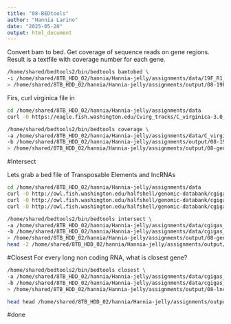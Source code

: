 ```yaml
---
title: "08-BEDtools"
author: "Hannia Larino"
date: "2025-05-20"
output: html_document
---
```


Convert bam to bed. Get coverage of sequence reads on gene regions. Result is a textfile with coverage number for each gene.
```bash
/home/shared/bedtools2/bin/bedtools bamtobed \
-i /home/shared/8TB_HDD_02/hannia/Hannia-jelly/assignments/data/19F_R1_val_1_bismark_bt2_pe.deduplicated.sorted.bam \
> /home/shared/8TB_HDD_02/hannia/Hannia-jelly/assignments/output/08-19F.bed
```


Firs, curl virginica file in
```bash
cd /home/shared/8TB_HDD_02/hannia/Hannia-jelly/assignments/data 
curl -O https://eagle.fish.washington.edu/Cvirg_tracks/C_virginica-3.0_Gnomon_genes.bed
```
```bash
/home/shared/bedtools2/bin/bedtools coverage \
-a /home/shared/8TB_HDD_02/hannia/Hannia-jelly/assignments/data/C_virginica-3.0_Gnomon_genes.bed \
-b /home/shared/8TB_HDD_02/hannia/Hannia-jelly/assignments/output/08-19F.bed \
> /home/shared/8TB_HDD_02/hannia/Hannia-jelly/assignments/output/08-gene-19F-coverage.out
```


#Intersect


Lets grab a bed file of Transposable Elements and lncRNAs

```bash
cd /home/shared/8TB_HDD_02/hannia/Hannia-jelly/assignments/data
curl -O http://owl.fish.washington.edu/halfshell/genomic-databank/cgigas_uk_roslin_v1_gene.gff 
curl -O http://owl.fish.washington.edu/halfshell/genomic-databank/cgigas_uk_roslin_v1_rm.te.bed 
curl -O http://owl.fish.washington.edu/halfshell/genomic-databank/cgigas_uk_roslin_v1_lncRNA.gff
```


```bash
/home/shared/bedtools2/bin/bedtools intersect \
-a /home/shared/8TB_HDD_02/hannia/Hannia-jelly/assignments/data/cgigas_uk_roslin_v1_gene.gff \
-b /home/shared/8TB_HDD_02/hannia/Hannia-jelly/assignments/data/cgigas_uk_roslin_v1_rm.te.bed \
> /home/shared/8TB_HDD_02/hannia/Hannia-jelly/assignments/output/08-gene-TE-intersect.out
head -2 /home/shared/8TB_HDD_02/hannia/Hannia-jelly/assignments/output/08-gene-TE-intersect.out
```

#Closest
For every long non coding RNA, what is closest gene?
```bash
/home/shared/bedtools2/bin/bedtools closest \
-a /home/shared/8TB_HDD_02/hannia/Hannia-jelly/assignments/data/cgigas_uk_roslin_v1_lncRNA.gff \
-b /home/shared/8TB_HDD_02/hannia/Hannia-jelly/assignments/data/cgigas_uk_roslin_v1_gene.gff \
> /home/shared/8TB_HDD_02/hannia/Hannia-jelly/assignments/output/08-lnc-gene-closet.out
```

```bash
head head /home/shared/8TB_HDD_02/hannia/Hannia-jelly/assignments/output/08-lnc-gene-closet.out
```
#done